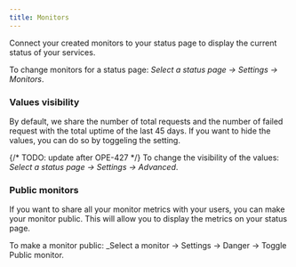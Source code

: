 ```yaml
---
title: Monitors
---
```


Connect your created monitors to your status page to display the current status of your services.

To change monitors for a status page: _Select a status page &rarr; Settings &rarr; Monitors_.

### Values visibility

By default, we share the number of total requests and the number of failed request with the total uptime of the last 45 days. If you want to hide the values, you can do so by toggeling the setting.

{/* TODO: update after OPE-427 */}
To change the visibility of the values: _Select a status page &rarr; Settings &rarr; Advanced_.


### Public monitors

If you want to share all your monitor metrics with your users, you can make your monitor public. This will allow you to display the metrics on your status page.

To make a monitor public: _Select a monitor &rarr; Settings &rarr; Danger &rarr; Toggle Public monitor.